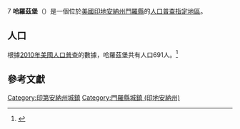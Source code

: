 7{{noteTA
|G1=USState
|G2=地名
|G3=Unit
}}
{{Infobox settlement
|name            = 哈羅茲堡
|native_name = Harrodsburg
|settlement_type          = [[人口普查指定地區|人口普查指定地區]]
|image_skyline            = Harrodsburg Church of Christ.jpg
|imagesize                = 250px
|image_map                = Monroe County Indiana Incorporated and Unincorporated areas Harrodsburg Highlighted 1832170.svg
|mapsize                  = 
|subdivision_type         = [[世界政區索引|國家]]
|subdivision_type1        = [[美国州份|州份]]
|subdivision_type2        = [[印地安納州行政區劃|縣]]
|subdivision_name         = [[美国|美国]]
|subdivision_name1        = [[印地安納州|印地安納州]]
|subdivision_name2        = [[門羅縣_(印地安納州)|門羅縣]]
|elevation_ft             = 558
|elevation_m              = 170
|timezone                 = [[北美东部时区|CST]]
|area_total_km2           = 
|area_land_km2            = 
|area_water_km2           = 
|area_total_sq_mi         = 
|area_land_sq_mi          = 
|area_water_sq_mi         = 
|population_as_of         = [[2010年美國人口普查|2010]]
|population_footnotes     = 
|population_total         = 691
|population_density_km2   = auto
|population_density_sq_mi = auto
|utc_offset               = -5
|coordinates              = {{coord|39|00|48|N|86|32|42|W|display=inline,title}}
| coor_pinpoint           = 
| coordinates_footnotes   = 
|timezone_DST             = EDT
|utc_offset_DST           = -4
|postal_code_type         = [[美國郵區編號|郵區編號]]
|postal_code              = 47434
|area_code                = {{link-en|电话区号812|Area code 812|812}}
|blank_name = [[地名信息系统|GNIS ID]]
|blank_info = 435809<ref name="GNIS">{{cite gnis|435809|Harrodsburg}}</ref>
}}
'''哈羅茲堡'''（{{lang-en|Harrodsburg}}）是一個位於[[美國|美國]][[印地安納州|印地安納州]][[門羅縣_(印地安納州)|門羅縣]]的[[人口普查指定地區|人口普查指定地區]]。

== 人口 ==
根據[[2010年美國人口普查|2010年美國人口普查]]的數據，哈羅茲堡共有人口691人。<ref name="GR8">{{cite web|url=http://factfinder2.census.gov|publisher=[[美国人口调查局|美国人口调查局]]|accessdate=2011-05-14|title=American FactFinder|archive-date=2013-09-11|archive-url=https://web.archive.org/web/20130911234518/http://factfinder2.census.gov/|dead-url=no}}</ref>

== 參考文獻 ==
{{reflist}}
{{門羅縣 (印地安納州)}}
{{Indiana-geo-stub}}
{{DEFAULTSORT:Harrodsburg, Indiana}}
[[Category:印第安納州城鎮|Category:印第安納州城鎮]]
[[Category:門羅縣城鎮_(印地安納州)|Category:門羅縣城鎮 (印地安納州)]]
